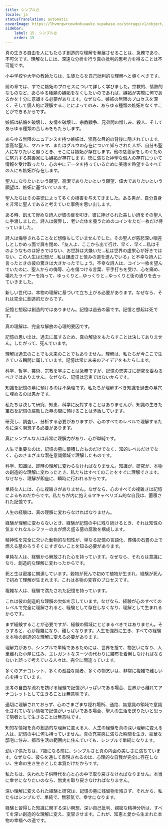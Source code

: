 ```yaml
---
title: シンプルさ
locale: ja
statusTranslation: automatic
coverImage: https://lhvmrqwrcowdvduuaukz.supabase.co/storage/v1/object/public/strapi-uploads/small_cover-educacion-fundamental.webp-2d51a7828a2b1309555be27f7e2a61a0.webp
sidebar:
    label: 15. シンプルさ
    order: 15
---
```

真の生きる自由を人にもたらす創造的な理解を発展させることは、急務であり、不可欠です。理解なしには、深遠な分析を行う真の批判的思考力を得ることは不可能です。

小中学校や大学の教師たちは、生徒たちを自己批判的な理解へと導くべきです。

前の章では、すでに嫉妬のプロセスについて詳しく学びました。宗教的、情熱的なものなど、あらゆる種類の嫉妬をなくしたいのであれば、嫉妬が実際に何であるかを十分に意識する必要があります。なぜなら、嫉妬の無限のプロセスを深く、そして個人的に理解することによってのみ、あらゆる種類の嫉妬をなくすことができるからです。

嫉妬は結婚を破壊し、友情を破壊し、宗教戦争、兄弟間の憎しみ、殺人、そしてあらゆる種類の苦しみをもたらします。

あらゆる無限のニュアンスを持つ嫉妬は、崇高な目的の背後に隠されています。崇高な聖人、マハトマ、またはグルウの存在について知らされた人が、自分も聖人になりたいと願うとき、そこには嫉妬が存在します。他の慈善家をしのぐために努力する慈善家にも嫉妬が存在します。徳に満ちた神聖な個人の存在について情報を受け取ったり、心の中にデータを持っているために美徳を熱望するすべての人にも嫉妬が存在します。

聖人になりたいという願望、高潔でありたいという願望、偉大でありたいという願望は、嫉妬に基づいています。

聖人たちはその美徳によって多くの損害を与えてきました。ある男が、自分自身を非常に聖人であると考えていた事例を思い出します。

ある時、飢えて惨めな詩人が彼の扉を叩き、彼に捧げられた美しい詩をその聖人に手渡しました。詩人は疲弊し、老いた体を養うためのコインをただ一枚だけ待っていました。

詩人は侮辱されることなど想像もしていませんでした。その聖人が慈悲深い眼差しとしかめっ面で扉を閉め、「友人よ、ここから出て行け、早く、早く…私はそのようなものは好きではない、お世辞は大嫌いだ…私は世界の虚栄心が好きではない、この人生は幻想だ…私は謙虚さと慎みの道を進んでいる」と不幸な詩人に言ったときの彼の驚きは大きかったでしょう。不幸な詩人は、コイン一枚を望んでいたのに、聖人からの侮辱、心を傷つける言葉、平手打ちを受け、心を痛め、壊れたライアーを持って、ゆっくりと…ゆっくりと…ゆっくりと街の通りを去っていきました。

新しい世代は、本物の理解に基づいて立ち上がる必要があります。なぜなら、それは完全に創造的だからです。

記憶と想起は創造的ではありません。記憶は過去の墓です。記憶と想起は死です。

真の理解は、完全な解放の心理的要因です。

記憶の思い出は、過去に属するため、真の解放をもたらすことは決してありません。したがって、死んでいます。

理解は過去のことでも未来のことでもありません。理解は、私たちが今ここで生きている瞬間に属しています。記憶は常に未来のアイデアをもたらします。

科学、哲学、芸術、宗教を学ぶことは急務ですが、記憶の忠実さに研究を委ねるべきではありません。なぜなら、記憶は忠実ではないからです。

知識を記憶の墓に預けるのは不条理です。私たちが理解すべき知識を過去の墓穴に埋めるのは愚かです。

私たちは決して研究、知恵、科学に反対することはありませんが、知識の生きた宝石を記憶の腐敗した墓の間に預けることは矛盾しています。

研究し、調査し、分析する必要がありますが、心のすべてのレベルで理解するために深く瞑想する必要があります。

真にシンプルな人は非常に理解力があり、心が単純です。

人生で重要なのは、記憶の墓に蓄積したものだけでなく、知的レベルだけでなく、心のさまざまな潜在意識領域で理解したものです。

科学、知識は、即時の理解に変わらなければなりません。知識が、研究が、本物の創造的な理解に変わったとき、私たちはすべてのことをすぐに理解できます。なぜなら、理解が即座に、瞬時に行われるからです。

単純な人には、心に複雑さがありません。なぜなら、心のすべての複雑さは記憶によるものだからです。私たちが内に抱えるマキャベリズム的な自我は、蓄積された記憶です。

人生の経験は、真の理解に変わらなければなりません。

経験が理解に変わらないとき、経験が記憶の中に残り続けるとき、それは知性の気まぐれなルシファーの炎が燃え盛る墓の腐敗を構成します。

精神性を完全に欠いた動物的な知性が、単なる記憶の言語化、葬儀の石畳の上で燃える墓のろうそくにすぎないことを知る必要があります。

単純な人は、経験から解放された心を持っています。なぜなら、それらは意識になり、創造的な理解に変わったからです。

死と生は密接に関連しています。穀物が死んで初めて植物が生まれ、経験が死んで初めて理解が生まれます。これは本物の変容のプロセスです。

複雑な人は、経験で満たされた記憶を持っています。

これは彼の創造的な理解の欠如を示しています。なぜなら、経験が心のすべてのレベルで完全に理解されると、経験として存在しなくなり、理解として生まれるからです。

まず経験することが必要ですが、経験の領域にとどまるべきではありません。そうすると、心が複雑になり、難しくなります。人生を強烈に生き、すべての経験を本物の創造的な理解に変える必要があります。

理解力があり、シンプルで単純であるためには、世界を捨て、物乞いになり、人里離れた小屋に住み、エレガントなスーツの代わりに腰布を着用しなければならないと誤って考えている人々は、完全に間違っています。

多くのアナコレット、多くの孤独な隠者、多くの物乞いは、非常に複雑で難しい心を持っています。

思考の自由な流れを妨げる経験で記憶がいっぱいである場合、世界から離れてアナコレットとして生きることは無意味です。

適切に理解されておらず、心のさまざまな隠れ場所、通路、無意識の領域で意識化されていない情報で記憶がいっぱいである場合、聖人の生活を送りたいと思って隠者として生きることは無意味です。

知的な情報を真の創造的な理解に変える人、人生の経験を真の深い理解に変える人は、記憶の中に何も持っていません。真の充実感に満ちた瞬間を生き、豪華な邸宅に住み、都市生活の範囲内に住んでいても、シンプルで単純になります。

幼い子供たちは、7歳になる前に、シンプルさと真の内面の美しさに満ちています。なぜなら、彼らを通して表現されるのは、心理的な自我が完全に存在しない、生命の生き生きとした本質だけだからです。

私たちは、失われた子供時代を心と心の中で取り戻さなければなりません。本当に幸せになりたいのなら、無実を取り戻さなければなりません。

深い理解に変えられた経験と研究は、記憶の墓に残留物を残さず、それから、私たちはシンプルで、単純で、無邪気で、幸せになります。

経験と習得した知識に関する深い瞑想、深い自己批判、親密な精神分析は、すべてを深い創造的な理解に変え、変容させます。これが、知恵と愛から生まれた本物の幸福への道です。

